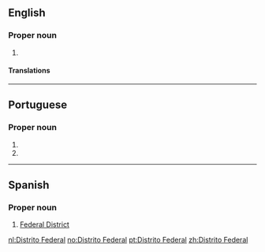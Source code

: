 ==English==
{{wikipedia|dab=Distrito Federal}}

===Proper noun===
{{en-proper noun|head=Distrito Federal}}

# {{alternative form of|Federal District|lang=en}}

====Translations====
{{trans-see|Federal District}}

----

==Portuguese==

===Proper noun===
{{pt-proper noun|m|head=[[distrito|Distrito]] [[federal|Federal]]}}

# {{place:Brazil/federal district|pt|Federal District}}
# {{place|pt|state|c/Mexico|t1=Federal District}}

----

==Spanish==

===Proper noun===
{{head|es|proper noun|head=[[distrito|Distrito]] [[federal|Federal]]|g=m}}

# [[Federal District]] {{gloss|the federal district in [[Mexico]] in which the country’s capital, [[Mexico City]] is located}}

[[nl:Distrito Federal]]
[[no:Distrito Federal]]
[[pt:Distrito Federal]]
[[zh:Distrito Federal]]